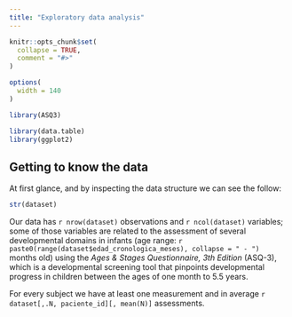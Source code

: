 ```yaml
---
title: "Exploratory data analysis"
---
```


```r
knitr::opts_chunk$set(
  collapse = TRUE,
  comment = "#>"
)

options(
  width = 140
)
```

```r
library(ASQ3)

library(data.table)
library(ggplot2)
```

## Getting to know the data

At first glance, and by inspecting the data structure we can see the follow:

```r
str(dataset)
```

Our data has `r nrow(dataset)` observations and `r ncol(dataset)` variables; some of those variables are related to the assessment of several developmental domains in infants (age range: `r paste0(range(dataset$edad_cronologica_meses), collapse = " - ")` months old) using the *Ages & Stages Questionnaire, 3th Edition* (ASQ-3), which is a developmental screening tool that pinpoints developmental progress in children between the ages of one month to 5.5 years.

For every subject we have at least one measurement and in average `r dataset[,.N, paciente_id][, mean(N)]` assessments.
